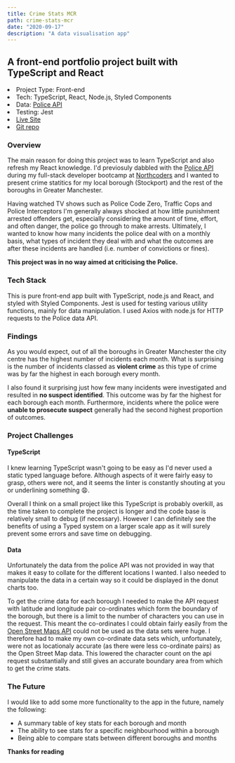 ```yaml
---
title: Crime Stats MCR
path: crime-stats-mcr
date: "2020-09-17"
description: "A data visualisation app"
---
```



## A front-end portfolio project built with TypeScript and React

<ArticleIntroLayout macBkg={crimeStatsMacImg} phoneBkg={crimeStatsMobileImg}>
  <ListContainer>
    <li>
      <span>Project Type:</span> Front-end
    </li>
    <li>
      <span>Tech:</span> TypeScript, React, Node.js, Styled Components
    </li>
    <li>
      <span>Data:</span> <a href="https://data.police.uk/">Police API</a>
    </li>
    <li>
      <span>Testing:</span> Jest
    </li>
  </ListContainer>
  <ListContainer>
    <li>
      <a href="https://crime-stats-mcr.netlify.app/">
        <MdDevices />
        Live Site
      </a>
    </li>
    <li>
      <a href="https://github.com/jordantai/crime-stats">
        <SiGithub />
        Git repo
      </a>
    </li>
  </ListContainer>
</ArticleIntroLayout>

### **Overview**

The main reason for doing this project was to learn TypeScript and also refresh my React knowledge. I'd previosuly dabbled with the [Police API](https://data.police.uk/) during my full-stack developer bootcamp at [Northcoders](https://northcoders.com) and I wanted to present crime statitics for my local borough (Stockport) and the rest of the boroughs in Greater Manchester.

Having watched TV shows such as Police Code Zero, Traffic Cops and Police Interceptors I'm generally always shocked at how little punishment arrested offenders get, especially considering the amount of time, effort, and often danger, the police go through to make arrests. Ultimately, I wanted to know how many incidents the police deal with on a monthly basis, what types of incident they deal with and what the outcomes are after these incidents are handled (i.e. number of convictions or fines).

**This project was in no way aimed at criticising the Police.**

### **Tech Stack**

This is pure front-end app built with TypeScript, node.js and React, and styled with Styled Components. Jest is used for testing various utility functions, mainly for data manipulation. I used Axios with node.js for HTTP requests to the Police data API.

### **Findings**

As you would expect, out of all the boroughs in Greater Manchester the city centre has the highest number of incidents each month. What is surprising is the number of incidents classed as **violent crime** as this type of crime was by far the highest in each borough every month.

I also found it surprising just how few many incidents were investigated and resulted in **no suspect identified**. This outcome was by far the highest for each borough each month. Furthermore, incidents where the police were **unable to prosecute suspect** generally had the second highest proportion of outcomes.

### **Project Challenges**

#### **TypeScript**

I knew learning TypeScript wasn't going to be easy as I'd never used a static typed language before. Although aspects of it were fairly easy to grasp, others were not, and it seems the linter is constantly shouting at you or underlining something 😩.

Overall I think on a small project like this TypeScript is probably overkill, as the time taken to complete the project is longer and the code base is relatively small to debug (if necessary). However I can definitely see the benefits of using a Typed system on a larger scale app as it will surely prevent some errors and save time on debugging.

#### **Data**

Unfortunately the data from the police API was not provided in way that makes it easy to collate for the different locations I wanted. I also needed to manipulate the data in a certain way so it could be displayed in the donut charts too.

To get the crime data for each borough I needed to make the API request with latitude and longitude pair co-ordinates which form the boundary of the borough, but there is a limit to the number of characters you can use in the request. This meant the co-ordinates I could obtain fairly easily from the [Open Street Maps API](https://www.openstreetmap.org/) could not be used as the data sets were huge. I therefore had to make my own co-ordinate data sets which, unfortunately, were not as locationaly accurate (as there were less co-ordinate pairs) as the Open Street Map data. This lowered the character count on the api request substantially and still gives an accurate boundary area from which to get the crime stats.

### **The Future**

I would like to add some more functionality to the app in the future, namely the following:

<ul>
  <li>A summary table of key stats for each borough and month</li>
  <li>
    The ability to see stats for a specific neighbourhood within a borough
  </li>
  <li>Being able to compare stats between different boroughs and months</li>
</ul>

**Thanks for reading**
